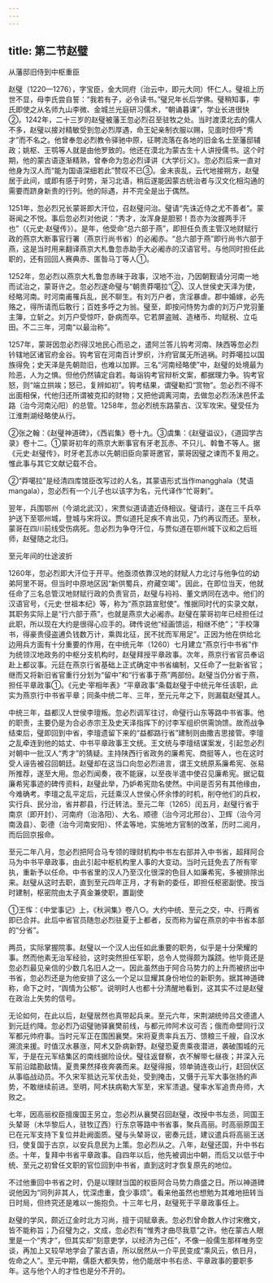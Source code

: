 ```yaml
---
---
---
```

title: 第二节赵璧
---



从藩邸旧侍到中枢重臣

赵璧（1220—1276），字宝臣，金大同府（治云中，即元大同）怀仁人。璧祖上历世不显，母李氏尝自誓：“我若有子，必令读书。”璧兄年长后学佛。璧稍知事，李氏即使之从名师九山李微、金城兰光庭研习儒术，“朝诵暮课”，学业长进很快②。1242年，二十三岁的赵璧被藩王忽必烈召至驻牧之处。当时渡漠北去的儒人不多，赵璧以接对精敏受到忽必烈厚遇，命王妃亲制衣服以赐，见面时但呼“秀才”而不名之。他曾奉忽必烈教令驿驰中原，征聘流落在各地的旧金名士至藩邸辅政；姚枢、王鹗等人就是由他罗致的。他还在漠北为蒙古生十人讲授儒书。这个时期，他的蒙古语逐渐精熟，曾奉命为忽必烈译讲《大学衍义》。忽必烈后来一直对他身为汉人而“能为国语深细若此”赞叹不已③。金末丧乱，云代地接朔方，赵璧居于此间，或即有感于时势，渐习北语，稍后遂能因蒙古统治者与汉文化相沟通的需要而跻身新贵的行列。他的际遇，并不完全是出于偶然。

1251年，忽必烈兄长蒙哥即大汗位，召赵璧问治。璧请“先诛近侍之尤不善者”。蒙哥闻之不悦。事后忽必烈对他说：“秀才，汝浑身是胆邪！吾亦为汝握两手汗也”（《元史·赵璧传》）。是年，他受命“总六部于燕”，即担任负责主管汉地财赋行政的燕京大断事官行署（燕京行尚书省）的必阇赤。“总六部于燕”即行尚书六部于燕，这是当时用来翻译燕京大札鲁忽赤助手大必阇赤的汉语官号。与他同时担任此职的，还有回回人赛典赤、匿昝马丁等人①。

1252年，忽必烈以燕京大札鲁忽赤昧于政事，汉地不治，乃因朝觐请分河南一地而试治之，蒙哥许之。忽必烈遂命璧与“朝贵莽噶拉”②、汉人世侯史天泽为使，经略河南。时河南甫罹兵乱，民不聊生。有刘万户者，贪淫暴虐。郡中婚嫁，必先赂之，得所请而后敢行；百姓多呼之为翁。璧至，即按问恃势为虐的刘万户党羽董主簿，立斩之。刘万户受惊吓，卧病而卒。它若屏盗贼、造楮币、均赋税、立屯田。不二三年，河南“以最治称”。

1257年，蒙哥因忽必烈得汉地民心而忌之，遣阿兰答儿钩考河南、陕西等忽必烈钤辖地区诸官府金谷。钩考官在河南百计罗织，汴府官属无所逃祸。时莽噶拉以国族得免；史天泽是先朝勋旧，也难以加罪。三名“河南经略使”中，赵璧的处境最为险恶，人为之惧。但他仍然镇定自若。每诣钩考官辩析文案，都据理力争。钩考官怒，则“端立拱竢；怒已，复辨如初”。钩考结果，谓璧勒扣“赏物”。忽必烈不得不出面相保，代他归还所谓被克扣的财物；又把他调离河南，去做忽必烈汤沫邑怀孟路（治今河南沁阳）的总管。1258年，忽必烈统东路蒙古、汉军攻宋。璧受任为江淮荆湖经略使从行。

②张之翰：《赵璧神道碑》，《西岩集》卷十九。③虞集：《赵璧谥议》，《道园学古录》卷十二。①蒙哥初年的燕京大断事官有牙老瓦赤、不只儿、斡鲁不等人。据《元史·赵璧传》，时牙老瓦赤以先朝旧臣向蒙哥邀官，蒙哥因璧之谏而不复用之。惟此事与其它文献记载不合。

②“莽噶拉”是经清四库馆臣改写过的人名，其蒙语形式当作mangghala（梵语mangala），忽必烈有一个儿子也以该字为名，元代译作“忙哥剌”。

翌年，兵围鄂州（今湖北武汉），宋贾似道请遣近侍相议。璧请行，遂在三千兵卒护送下至鄂州城，登城与宋将议。贾似道托足疾不肯出见，乃约再议而还。至秋，蒙哥在四川前线受伤病死。忽必烈为争夺汗位，与贾似道在鄂州城下议和之后班师，赵璧随之北归。

至元年间的仕途波折

1260年，忽必烈即大汗位于开平。他亟须依靠汉地的财赋人力北讨与他争位的幼弟阿里不哥。但当时中原地区因“新供蜀兵，府藏空竭”。因此，在即位当天，他就任命了三名总管汉地财赋行政的负责官员，赵璧与祃祃、董文炳同在选中。他们的汉语官号，《元史·世祖本纪》等，称为“燕京路宣慰使”。惟据同时代的实录文献，其职务实际上是“行六部于燕”，也就是燕京大必阇赤。赵璧在蒙哥初年已经担任过此职，所以现在大约是很得心应手的。碑传说他“经画馈运，相继不绝”；“手校簿书，得豪贵侵盗逋负钱数万计，乘舆北征，民不扰而军用足”。正因为他在供给北边用兵方面有十分重要的作用，在中统元年（1260）七月建立“燕京行中书省”作为统领汉地政务的中枢分支机构时，赵璧拜授平章政事。次年，燕京行省官员奉诏赴上都议事。元廷在燕京行省基础上正式确定中书省编制，又任命了一批新省官；继而又将新旧省官重行分划为“留中”和“行省事于燕”两部份。赵璧当仍分省于燕，担任平章政事①。《元史·宰相年表》“平章政事”条载赵璧于中统元年任该职，此实为燕京行中书省平章；同条中统二年、三年，至元元年之下，则漏载赵璧其人。

中统三年，益都汉人世侯李璮叛。忽必烈调军往讨，命璧行山东等路中书省事。他的职责，主要仍是为合必赤宗王及史天泽指挥下的讨李军组织供需饷馈。故而战争结束后，璧即回到中省，李璮遗留下来的“益都路行省”建制则由撒吉思接管。李璮之乱牵连到他的姑丈、中书平章政事王文统。王文统与李璮结谋案发，引起忽必烈对朝中一批汉人“秀才”的猜疑。主持陕西行省政务的廉希宪、商挺等人，也在这时受人诬告被召回朝廷。赵璧却在这当口向忽必烈进言，谓王文统原系廉希宪、张易所推荐，遂至大用。忽必烈闻奏，夜不能寐，以至夜半遣中使召见廉希宪。据记载廉希宪事迹的碑传资料，赵璧此举，乃妒希宪勋名使然。中间是否另有其他缘由，今难确考。李璮之乱平定后，元廷乘汉人世侯心怀余悸的时机，削夺他们的兵权，实行兵、民分治，省并郡县，行迁转法。至元二年（1265）闰五月，赵璧行省于南京（即开封）、河南府（治洛阳）、大名、顺德（治今河北邢台）、卫辉（治今河南汲县）、彰德（治今河南安阳）、怀孟等地，实施地方官制的改革，历时二阅月，而后回京报命。

至元二年八月，忽必烈把阿合马专领的理财机构中书左右部并入中书省，超拜阿合马为中书平章政事，由此引起中枢机构里人事的大变动。当时元廷免去了所有宰执，重新予以任命。中书省里的汉人乃至汉化很深的色目人如廉希宪，多被排除出来。赵璧从这时去职，直到至元四年正月，才有新的委任，即担任枢密副使。按当时建制，枢密院由太子真金兼使职，置副使

①王恽：《中堂事记》上，《秋涧集》卷八○。大约中统、至元之交，中、行两省即已合并。此后中省官员随忽必烈驻夏于上都者，反而称为留在燕京的中书省本部的“分省”。

两员，实际掌握院事。赵璧以一个汉人出任如此重要的职务，似乎是十分荣耀的事。然而他素无治军经验，这时突然担任军职，总令人觉得颇为蹊跷。他毕竟还是忽必烈最见亲信的少数几名旧人之一。因此虽然由于阿合马势力的上升而被挤出中书省，忽必烈还是为他安排了这么一个足以显耀其身份地位的新职务。据其神道碑称，命下之时，“舆情为公郁”。说明时人也都十分清醒地看到，这其实不过是赵璧在政治上失势的信号。

无论如何，在此以后，赵璧居然也真带起兵来。至元六年，宋荆湖统帅吕文德遣人到元廷约降。忽必烈乃诏璧驰驿襄樊前线，与都元帅阿术议可否；俄而命壁同行汉军都元帅府事。当时元军正在围困襄樊。宋将夏贵率兵五万、馈粮三千艘，自汉水溯流来援。时值汉水暴涨，阿术又卧病新野。赵璧恐夏贵乘夜潜进，袭破围城的元军，于是在元军结集区的南线据险设伏。璧往返督察，衣不解带七昼夜；并深入元军前沿踏勘敌情。夏贵果然择夜奔袭而来。赵璧得报，领单骑连夜山行，赶回伏区从事临战动员。不久宋军抵达元军伏击处，受到掩击，又慑于元军大事张扬的声势，不敢继续前进。至明，阿术扶病勒大军至，宋军溃退。璧率水军追贵舟师，大败之。

七年，因高丽权臣擅废国王另立，忽必烈从襄樊召回赵璧，改授中书左丞，同国王头辇哥（木华黎后人，驻牧辽西）行东京等路中书省事，聚兵高丽。时高丽原国王已在元军支持下复位并赴阙面质。璧与头辇哥议，密奏元廷，建议遣兵将高丽王送归，使复国于古京，以安兵息民为上策。忽必烈从之。八年，赵璧还国，升中书右丞。十年，复拜中书省平章政事。自四年以后，他先被调出中朝，而后又以低于中统、至元之初曾任文职的官位回到中书省，直到这时才恢复原先的地位。

不过他重回中书省之时，仍是以理财当国的权臣阿合马势力鼎盛之日。所以神道碑说他因为“同列非其人，忧深虑重，食少事烦”。看来他虽然也想勉为其难地扭转当日时局，但终究还是难以一施抱负。十三年七月，赵璧死于平章政事任上。

赵璧的学风，颇近辽金时北方习尚，擅于词赋章表。忽必烈曾命数人作讨宋檄文，皆不能称旨；乃召璧为之，文成，忽必烈有“惟秀才曲尽我意”之许。他在蒙古人眼里是一个“秀才”，但其实却“刻意吏学，以经济为己任”，不像一般儒生那样唯务空谈，再加上又较早地学会了蒙古语，所以居然从一介平民变成“乘风云，依日月，佐命之人”。至元中期，儒臣大都失势，他仍能居中书右丞、平章政事的要职多年。这与他个人的才性也是分不开的。